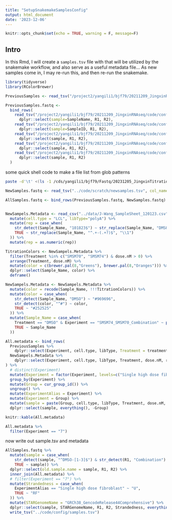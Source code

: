 ```yaml
---
title: "SetupSnakemakeSamplesConfig"
output: html_document
date: '2023-12-06'
---
```


```r
knitr::opts_chunk$set(echo = TRUE, warning = F, message=F)
```

## Intro

In this Rmd, I will create a `samples.tsv` file with that will be utilized by the snakemake workflow, and also serve as a useful metadata file... As new samples come in, I may re-run this, and then re-run the snakemake.

```r
library(tidyverse)
library(RColorBrewer)

PreviousSamples <- read_tsv("/project2/yangili1/bjf79/20211209_JingxinRNAseq/data/202310_FullMetadata.tsv.gz")

PreviousSamples.fastq <-
  bind_rows(
    read_tsv("/project2/yangili1/bjf79/20211209_JingxinRNAseq/code/config/samples.3MoleculesOfInterestExperiment.tsv") %>%
      dplyr::select(sample=SampleName, R1, R2),
    read_tsv("/project2/yangili1/bjf79/20211209_JingxinRNAseq/code/config/samples.52MoleculeExperiment.tsv") %>%
      dplyr::select(sample=SampleID, R1, R2),
    read_tsv("/project2/yangili1/bjf79/20211209_JingxinRNAseq/code/config/samples.chRNAPilotSequencing.tsv") %>%
      dplyr::select(sample, R1, R2),
    read_tsv("/project2/yangili1/bjf79/20211209_JingxinRNAseq/code/config/samples.titrationseries.tsv") %>%
      dplyr::select(sample, R1, R2),
    read_tsv("/project2/yangili1/bjf79/20211209_JingxinRNAseq/code/config/samples.tsv") %>%
      dplyr::select(sample, R1, R2)
  )

```

some quick shell code to make a file list from glob patterns

```bash
paste -d'\t' <(ls -1 /cds/yangili1/bjf79/Fastq/20231205_JingxinTitrationAndCombinationExperiment/*/*_R2_*.fastq.gz | perl -lne '$_ =~ m/^.+?CombinationExperiment\/Sample_(.+?)_L00[1-2].+$/; print "$1\tGRCh38_GencodeRelease44Comprehensive"') <(ls -1 /cds/yangili1/bjf79/Fastq/20231205_JingxinTitrationAndCombinationExperiment/*/*_R1_*.fastq.gz) <(ls -1 /cds/yangili1/bjf79/Fastq/20231205_JingxinTitrationAndCombinationExperiment/*/*_R2_*.fastq.gz) > scratch/newsamples.tsv
```

```r

NewSamples.fastq <- read_tsv("../code/scratch/newsamples.tsv", col_names=c("sample", "Genome", "R1", "R2"))

AllSamples.fastq <- bind_rows(PreviousSamples.fastq, NewSamples.fastq)


NewSampels.Metadata <- read_csv("../data/J-Wang_SampleSheet_120123.csv") %>%
  mutate(cell.type = "LCL", libType="polyA") %>%
  mutate(rep = case_when(
    str_detect(Sample_Name, "101823$") ~ str_replace(Sample_Name, "DMSO-(.+?)_101823", "\\1"),
    TRUE ~ str_replace(Sample_Name, "^.+-(.+?)$", "\\1")
  )) %>%
  mutate(rep = as.numeric(rep))

TitrationColors <- NewSampels.Metadata %>%
  filter(Treatment %in% c("SMSM70", "SMSM74") & dose.nM > 0) %>%
  arrange(Treatment, dose.nM) %>%
  mutate(color = c(brewer.pal(8,"Greens"), brewer.pal(8,"Oranges"))) %>%
  dplyr::select(Sample_Name, color) %>%
  deframe()

NewSampels.Metadata <- NewSampels.Metadata %>%
  mutate(color = recode(Sample_Name, !!!TitrationColors)) %>%
  mutate(color = case_when(
    str_detect(Sample_Name, "DMSO") ~ "#969696",
    str_detect(color, "^#") ~ color,
    TRUE ~ "#252525"
  )) %>%
  mutate(Sample_Name = case_when(
    Treatment == "DMSO" & Experiment == "SMSM74_SMSM70_Combination" ~ paste0(Sample_Name, "_Combination"),
    TRUE ~ Sample_Name
  ))

All.metadata <- bind_rows(
  PreviousSamples %>%
    dplyr::select(Experiment, cell.type, libType, Treatment = treatment, dose.nM, rep, color, old.sample.name),
  NewSampels.Metadata %>%
    dplyr::select(Experiment, cell.type, libType, Treatment, dose.nM, rep, color, old.sample.name=Sample_Name)
) %>%
  # distinct(Experiment)
  mutate(Experiment = factor(Experiment, levels=c("Single high dose fibroblast", "Dose response titration", "nascent RNA profiling", "Single high dose LCL", "Exp090823", "SMSMS74_SMSM70_Titration", "SMSM74_SMSM70_Combination"))) %>%
  group_by(Experiment) %>%
  mutate(Group = cur_group_id()) %>%
  ungroup() %>%
  mutate(ExperimentAlias = Experiment) %>%
  mutate(Experiment = Group) %>%
  mutate(sample = paste(Group, cell.type, libType, Treatment, dose.nM, rep, sep="_")) %>%
  dplyr::select(sample, everything(), -Group)

knitr::kable(All.metadata)

All.metadata %>% 
  filter(Experiment == "7")

```

now write out sample.tsv and metadata

```r
AllSamples.fastq %>%
  mutate(sample = case_when(
    str_detect(sample, "^DMSO-[1-3]$") & str_detect(R1, "Combination") ~ paste(sample, "Combination", sep="_"),
    TRUE ~ sample)) %>%
  dplyr::select(old.sample.name = sample, R1, R2) %>%
  inner_join(All.metadata) %>%
  # filter(Experiment == "7") %>%
  mutate(Strandedness = case_when(
    ExperimentAlias == "Single high dose fibroblast" ~ "U",
    TRUE ~ "RF"
  )) %>%
  mutate(STARGenomeName = "GRCh38_GencodeRelease44Comprehensive") %>%
  dplyr::select(sample, STARGenomeName, R1, R2, Strandedness, everything()) %>%
  write_tsv("../code/config/samples.tsv")
  

```

